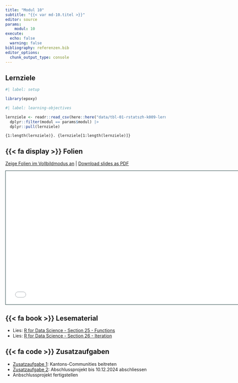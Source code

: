 ```yaml
---
title: "Modul 10"
subtitle: "{{< var md-10.titel >}}"
editor: source
params:
    modul: 10
execute: 
  echo: false
  warning: false
bibliography: referenzen.bib
editor_options: 
  chunk_output_type: console
---
```


## Lernziele

```r
#| label: setup

library(epoxy)
```

```r
#| label: learning-objectives

lernziele <- readr::read_csv(here::here("data/tbl-01-rstatszh-k009-lernziele.csv")) |> 
  dplyr::filter(modul == params$modul) |>
  dplyr::pull(lernziele)

```

```epoxy
{1:length(lernziele)}. {lernziele[1:length(lernziele)]}
```

## {{< fa display >}} Folien

[Zeige Folien im Vollbildmodus an](../folien/md-10-funktionen.html) | [Download slides as PDF](https://github.com/rstatszh-k009/website/blob/main/folien/md-10-funktionen.pdf)

```{=html}
<iframe class="slide-deck" src="../folien/md-10-funktionen.html" height="420" width="747" style="border: 1px solid #123233;"></iframe>
```

## {{< fa book >}} Lesematerial

- Lies: [R for Data Science - Section 25 - Functions](https://r4ds.hadley.nz/functions)
- Lies: [R for Data Science - Section 26 - Iteration](https://r4ds.hadley.nz/iteration)

## {{< fa code >}} Zusatzaufgaben


- [Zusatzaufgabe 1](../zusatzaufgaben/md-10/za-10-01-communities.qmd): Kantons-Communities beitreten
- [Zusatzaufgabe 2](../abschlussprojekt/): Abschlussprojekt bis 10.12.2024 abschliessen
- Anbschlussprojekt fertigstellen